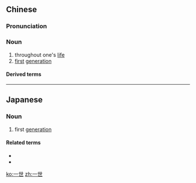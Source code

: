 ==Chinese==
{{zh-forms}}

===Pronunciation===
{{zh-pron
|m=一shì
|c=jat1 sai3
|h=pfs=yit-sṳ
|mn=it-sè
|cat=n
}}

===Noun===
{{zh-noun}}

# throughout one's [[life]]
# [[first]] [[generation]]

====Derived terms====
{{zh-der|一生一世|一世英名|人生一世，草生一秋|一世之雄|不肯一世|傲睨一世|不可一世|聰明一世，糊塗一時|騎馬一世，驢背失腳|聰明一世，懵懂一時}}

----

==Japanese==
{{wikipedia}}
{{ja-kanjitab|いつ|k1=いっ|せい|yomi=o}}

===Noun===
{{ja-noun|いっせい}}

# first [[generation]]

====Related terms====
* {{l|ja|二世}}
* {{l|ja|三世}}

[[ko:一世]]
[[zh:一世]]